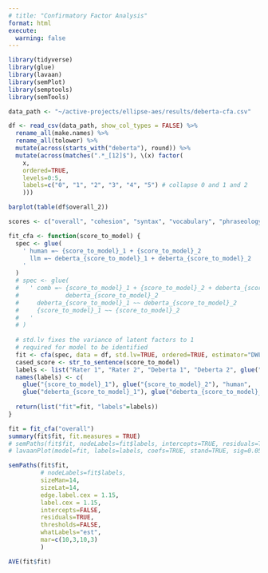 ```yaml
---
# title: "Confirmatory Factor Analysis"
format: html
execute:
  warning: false
---
```


```r
library(tidyverse)
library(glue)
library(lavaan)
library(semPlot)
library(semptools)
library(semTools)
```


```r
data_path <- "~/active-projects/ellipse-aes/results/deberta-cfa.csv"

df <- read_csv(data_path, show_col_types = FALSE) %>% 
  rename_all(make.names) %>% 
  rename_all(tolower) %>% 
  mutate(across(starts_with("deberta"), round)) %>% 
  mutate(across(matches(".*_[12]$"), \(x) factor(
    x,
    ordered=TRUE,
    levels=0:5,
    labels=c("0", "1", "2", "3", "4", "5") # collapse 0 and 1 and 2
    )))
```

```r
barplot(table(df$overall_2))
```


```r
scores <- c("overall", "cohesion", "syntax", "vocabulary", "phraseology", "grammar", "conventions")

fit_cfa <- function(score_to_model) {
  spec <- glue(
    ' human =~ {score_to_model}_1 + {score_to_model}_2
      llm =~ deberta_{score_to_model}_1 + deberta_{score_to_model}_2
    '
  )
  # spec <- glue(
  #   ' comb =~ {score_to_model}_1 + {score_to_model}_2 + deberta_{score_to_model}_1 + 
  #             deberta_{score_to_model}_2 
  #     deberta_{score_to_model}_1 ~~ deberta_{score_to_model}_2 
  #     {score_to_model}_1 ~~ {score_to_model}_2
  #   '
  # )
  
  # std.lv fixes the variance of latent factors to 1
  # required for model to be identified
  fit <- cfa(spec, data = df, std.lv=TRUE, ordered=TRUE, estimator="DWLS")
  cased_score <- str_to_sentence(score_to_model)
  labels <- list("Rater 1", "Rater 2", "Deberta 1", "Deberta 2", glue("Rater"), glue("Deberta"))
  names(labels) <- c(
    glue("{score_to_model}_1"), glue("{score_to_model}_2"), "human",
    glue("deberta_{score_to_model}_1"), glue("deberta_{score_to_model}_2"), "llm")
  
  return(list("fit"=fit, "labels"=labels))
}

fit = fit_cfa("overall")
summary(fit$fit, fit.measures = TRUE)
# semPaths(fit$fit, nodeLabels=fit$labels, intercepts=TRUE, residuals=TRUE, whatLabels="est")
# lavaanPlot(model=fit, labels=labels, coefs=TRUE, stand=TRUE, sig=0.05, covs=TRUE)
```
```r
semPaths(fit$fit,
         # nodeLabels=fit$labels,
         sizeMan=14,
         sizeLat=14,
         edge.label.cex = 1.15,
         label.cex = 1.15,
         intercepts=FALSE,
         residuals=TRUE,
         thresholds=FALSE,
         whatLabels="est",
         mar=c(10,3,10,3)
         )
```
```r
AVE(fit$fit)
```
